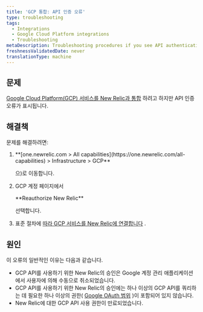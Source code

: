 ```yaml
---
title: 'GCP 통합: API 인증 오류'
type: troubleshooting
tags:
  - Integrations
  - Google Cloud Platform integrations
  - Troubleshooting
metaDescription: Troubleshooting procedures if you see API authentication errors when integrating Google Cloud Platform services with New Relic infrastructure monitoring.
freshnessValidatedDate: never
translationType: machine
---
```


## 문제

[Google Cloud Platform(GCP) 서비스를 New Relic과 통합](/docs/introduction-google-cloud-platform-integrations) 하려고 하지만 API 인증 오류가 표시됩니다.

## 해결책

문제를 해결하려면:

1. <DNT>
     **[one.newrelic.com > All capabilities](https://one.newrelic.com/all-capabilities) > Infrastructure > GCP**
   </DNT>

   으)로 이동합니다.

2. GCP 계정 페이지에서

   <DNT>
     **Reauthorize New Relic**
   </DNT>

   선택합니다.

3. 표준 절차에 [따라 GCP 서비스를 New Relic에 연결합니다](/docs/infrastructure/google-cloud-platform-integrations/get-started/connect-google-cloud-platform-services-new-relic/#connect) .

## 원인

이 오류의 일반적인 이유는 다음과 같습니다.

* GCP API를 사용하기 위한 New Relic의 승인은 Google 계정 관리 애플리케이션에서 사용자에 의해 수동으로 취소되었습니다.
* GCP API를 사용하기 위한 New Relic의 승인에는 하나 이상의 GCP API를 쿼리하는 데 필요한 하나 이상의 권한( [Google OAuth 범위](https://developers.google.com/identity/protocols/googlescopes) )이 포함되어 있지 않습니다.
* New Relic에 대한 GCP API 사용 권한이 만료되었습니다.
